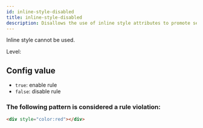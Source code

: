 ```yaml
---
id: inline-style-disabled
title: inline-style-disabled
description: Disallows the use of inline style attributes to promote separation of content and presentation.
---
```



Inline style cannot be used.

Level: <Badge text="Warning" variant="caution" />

## Config value

- `true`: enable rule
- `false`: disable rule

### The following pattern is considered a rule violation:

```html
<div style="color:red"></div>
```

